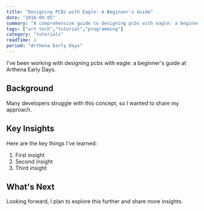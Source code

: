```yaml
---
title: "Designing PCBs with Eagle: A Beginner's Guide"
date: "2016-09-05"
summary: "A comprehensive guide to designing pcbs with eagle: a beginner's guide. Learn the fundamentals and best practices."
tags: ["art tech","tutorial","programming"]
category: "tutorials"
readTime: 1
period: "Arthena Early Days"
---
```


I've been working with designing pcbs with eagle: a beginner's guide at Arthena Early Days.

## Background

Many developers struggle with this concept, so I wanted to share my approach.

## Key Insights

Here are the key things I've learned:

1. First insight
2. Second insight
3. Third insight

## What's Next

Looking forward, I plan to explore this further and share more insights.

